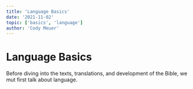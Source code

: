 ```yaml
---
title: 'Language Basics'
date: '2021-11-02'
topic: ['basics', 'language']
author: 'Cody Meuer'
---
```


# Language Basics

Before diving into the texts, translations, and development of the Bible, we mut first talk about language. 